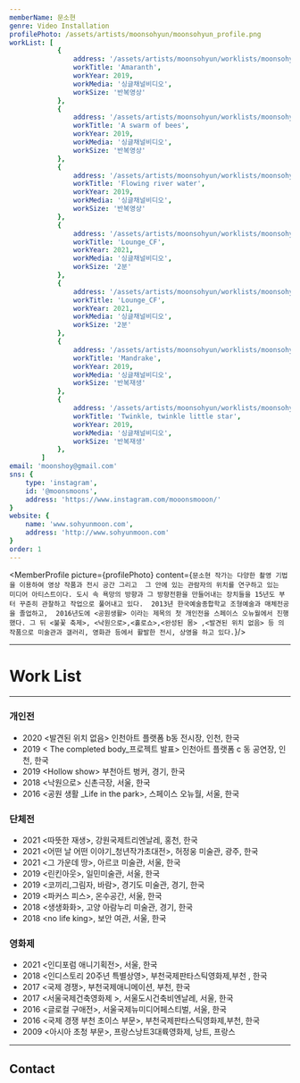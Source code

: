 ```yaml
---
memberName: 문소현
genre: Video Installation
profilePhoto: /assets/artists/moonsohyun/moonsohyun_profile.png
workList: [
			{
				address: '/assets/artists/moonsohyun/worklists/moonsohyun_1.jpg',
				workTitle: 'Amaranth',
				workYear: 2019,
				workMedia: '싱글채널비디오',
				workSize: '반복영상'
			},
			{
				address: '/assets/artists/moonsohyun/worklists/moonsohyun_2.jpg',
				workTitle: 'A swarm of bees',
				workYear: 2019,
				workMedia: '싱글채널비디오',
				workSize: '반복영상'
			},
			{
				address: '/assets/artists/moonsohyun/worklists/moonsohyun_3.jpg',
				workTitle: 'Flowing river water',
				workYear: 2019,
				workMedia: '싱글채널비디오',
				workSize: '반복영상'
			},
			{
				address: '/assets/artists/moonsohyun/worklists/moonsohyun_4.jpg',
				workTitle: 'Lounge_CF',
				workYear: 2021,
				workMedia: '싱글채널비디오',
				workSize: '2분'
			},
			{
				address: '/assets/artists/moonsohyun/worklists/moonsohyun_5.jpg',
				workTitle: 'Lounge_CF',
				workYear: 2021,
				workMedia: '싱글채널비디오',
				workSize: '2분'
			},
			{
				address: '/assets/artists/moonsohyun/worklists/moonsohyun_6.jpg',
				workTitle: 'Mandrake',
				workYear: 2019,
				workMedia: '싱글채널비디오',
				workSize: '반복재생'
			},
			{
				address: '/assets/artists/moonsohyun/worklists/moonsohyun_7.jpg',
				workTitle: 'Twinkle, twinkle little star',
				workYear: 2019,
				workMedia: '싱글채널비디오',
				workSize: '반복재생'
			},
		]
email: 'moonshoy@gmail.com'
sns: {
	type: 'instagram',
	id: '@moonsmoons',
	address: 'https://www.instagram.com/mooonsmooon/'
}
website: {
	name: 'www.sohyunmoon.com',
	address: 'http://www.sohyunmoon.com'
}
order: 1
---
```

<MemberProfile picture={profilePhoto} content={`문소현 작가는 다양한 촬영 기법을 이용하여 영상 작품과 전시 공간 그리고  그 안에 있는 관람자의 위치를 연구하고 있는  미디어 아티스트이다. 도시 속 욕망의 방향과 그 방향전환을 만들어내는 장치들을 15년도 부터 꾸준히 관찰하고 작업으로 풀어내고 있다.  2013년 한국예술종합학교 조형예술과 매체전공을 졸업하고,  2016년도에 <공원생활> 이라는 제목의 첫 개인전을 스페이스 오뉴월에서 진행했다. 그 뒤 <불꽃 축제>, <낙원으로>,<홀로쇼>,<완성된 몸> ,<발견된 위치 없음> 등 의 작품으로 미술관과 갤러리, 영화관 등에서 활발한 전시, 상영을 하고 있다.`}/>

---
# Work List
<MemberWorklist workList={workList} />

---

### 개인전
- 2020 <발견된 위치 없음\> 인천아트 플랫폼 b동 전시장, 인천, 한국
- 2019 < The completed body_프로젝트 발표\> 인천아트 플랫폼 c 동 공연장, 인천, 한국
- 2019 <Hollow show\> 부천아트 벙커, 경기, 한국
- 2018 <낙원으로\> 신촌극장, 서울, 한국
- 2016 <공원 생활 _Life in the park\>, 스페이스 오뉴월, 서울, 한국

### 단체전
- 2021 <따뜻한 재생\>, 강원국제트리엔날레, 홍천, 한국
- 2021 <어떤 날 어떤 이야기_청년작가초대전\>, 허정웅 미술관, 광주, 한국
- 2021 <그 가운데 땅\>, 아르코 미술관, 서울, 한국
- 2019 <린킨아웃\>, 일민미술관, 서울, 한국
- 2019 <코끼리,그림자, 바람\>, 경기도 미술관, 경기, 한국
- 2019 <파커스 피스\>, 온수공간, 서울, 한국
- 2018 <생생화화\>, 고양 아람누리 미술관, 경기, 한국
- 2018 <no life king\>, 보안 여관, 서울, 한국
### 영화제
- 2021 <인디포럼 애니기획전\>, 서울, 한국
- 2018 <인디스토리 20주년 특별상영\>, 부천국제판타스틱영화제,부천 , 한국
- 2017 <국제 경쟁\>, 부천국제애니메이션, 부천, 한국
- 2017 <서울국제건축영화제 \>, 서울도시건축비엔날레, 서울, 한국
- 2016 <글로컬 구애전\>, 서울국제뉴미디어페스티벌, 서울, 한국
- 2016 <국제 경쟁 부천 초이스 부문\>, 부천국제판타스틱영화제,부천, 한국
- 2009 <아시아 초청 부문\>, 프랑스낭트3대륙영화제, 낭트, 프랑스

---
## Contact
<MemberContact email={email} sns={sns} website={website} />
